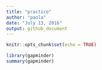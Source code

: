 ```yaml
---
title: "practice"
author: "paola"
date: "July 13, 2016"
output: github_document
---
```


```r
knitr::opts_chunk$set(echo = TRUE)
```

```r
library(gapminder)
summary(gapminder)
```

